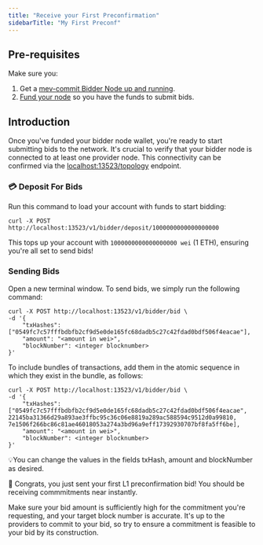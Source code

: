 ```yaml
---
title: "Receive your First Preconfirmation"
sidebarTitle: "My First Preconf"
---
```


## Pre-requisites

Make sure you:

1. Get a [mev-commit Bidder Node up and running](/get-started/quickstart).
2. [Fund your node](/get-started/faucet) so you have the funds to submit bids.

## Introduction

Once you've funded your bidder node wallet, you're ready to start submitting bids to the network.
It's crucial to verify that your bidder node is connected to at least one provider node.
This connectivity can be confirmed via the [localhost:13523/topology](http://localhost:13523/topology) endpoint.

### 💳 Deposit For Bids

Run this command to load your account with funds to start bidding:

```shell ❯_ terminal
curl -X POST http://localhost:13523/v1/bidder/deposit/1000000000000000000
```

This tops up your account with `1000000000000000000 wei` (1 ETH), ensuring you're all set to send bids!

### Sending Bids

Open a new terminal window. To send bids, we simply run the following command:

```shell ❯_ example
curl -X POST http://localhost:13523/v1/bidder/bid \
-d '{
    "txHashes": ["0549fc7c57fffbdbfb2cf9d5e0de165fc68dadb5c27c42fdad0bdf506f4eacae"],
    "amount": "<amount in wei>",
    "blockNumber": <integer blocknumber>
}'
```

To include bundles of transactions, add them in the atomic sequence in which they exist in the bundle, as follows:

```shell ❯_ example
curl -X POST http://localhost:13523/v1/bidder/bid \
-d '{
    "txHashes": ["0549fc7c57fffbdbfb2cf9d5e0de165fc68dadb5c27c42fdad0bdf506f4eacae", 22145ba31366d29a893ae3ffbc95c36c06e8819a289ac588594c9512d0a99810, 7e1506f266bc86c81ae46018053a274a3bd96a9eff17392930707bf8fa5ff6be],
    "amount": "<amount in wei>",
    "blockNumber": <integer blocknumber>
}'
```

💡You can change the values in the fields txHash, amount and blockNumber as desired.

🎉 Congrats, you just sent your first L1 preconfirmation bid! You should be receiving commmitments near instantly.

Make sure your bid amount is sufficiently high for the commitment you're requesting, and your target block number is accurate. It's up to the providers to commit to your bid, so try to ensure a commitment is feasible to your bid by its construction.
